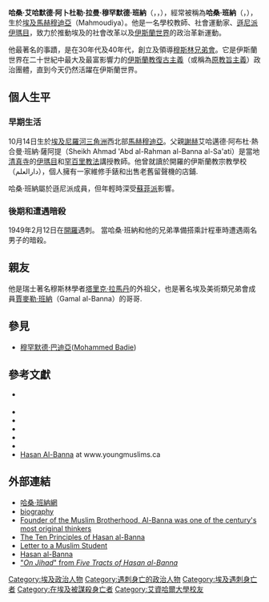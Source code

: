 {{Infobox officeholder
|name        =哈桑·班納<br />{{rtl-lang|ar|حسن البنا}}
|image       = Hassan al-Banna.jpg
|office      = <small>[[穆斯林兄弟會|穆斯林兄弟會]]的創建者及首任總導師</small>
|president   = 
|term_start  = 1928年
|term_end    = 1949年
|predecessor = 
|successor   = {{tsl|en|Hassan al-Hudaybi|Hassan al-Hudaybi}}
|birth_date  = {{Birth date|1906|10|14}}
|birth_place = [[埃及|埃及]][[布海拉省|布海拉省]][[馬赫穆迪亞_(埃及)|馬赫穆迪亞]] 
|death_date  = {{Death date and age|1949|02|12|1906|10|14}}
|death_place = [[埃及|埃及]][[開羅|開羅]]
|religion    = [[遜尼派|Sunni Muslim]]
|otherparty  = 
| party = [[穆斯林兄弟會|穆斯林兄弟會]]
|alma_mater  = [[遜尼派|遜尼派]]
}}

'''哈桑·艾哈默德·阿卜杜勒·拉曼·穆罕默德·班納'''（{{lang-ar|<big>حسن أحمد عبد الرحمن محمد البنا</big>}}，{{lang-en|Hasan Ahmed Abdel Rahman Muhammed al-Banna}}，{{bd|1906年|10月14日|1949年|2月12日|catIdx=Banna, Hassan al}}），經常被稱為'''哈桑·班納'''（{{lang-ar|<big>حسن البنا</big>}}，{{lang-en|Hassan al-Banna}}），生於[[埃及|埃及]][[馬赫穆迪亞_(埃及)|馬赫穆迪亞]]（Mahmoudiya）。他是一名學校教師、社會運動家、[[遜尼派|遜尼派]][[伊瑪目|伊瑪目]]，致力於推動埃及的社會改革以及[[伊斯蘭世界|伊斯蘭世界]]的政治革新運動。

他最著名的事蹟，是在30年代及40年代，創立及領導[[穆斯林兄弟會|穆斯林兄弟會]]。它是伊斯蘭世界在二十世紀中最大及最富影響力的[[伊斯蘭教復古主義|伊斯蘭教復古主義]]（或稱為[[原教旨主義|原教旨主義]]）政治團體，直到今天仍然活躍在伊斯蘭世界。

== 個人生平 ==
=== 早期生活 ===
10月14日生於[[埃及|埃及]][[尼羅河三角洲|尼羅河三角洲]]西北部[[馬赫穆迪亞_(埃及)|馬赫穆迪亞]]。父親[[谢赫_(称号)|謝赫]]艾哈邁德·阿布杜·熱合曼·班納·薩阿提（Sheikh Ahmad 'Abd al-Rahman al-Banna al-Sa'ati）是當地[[清真寺|清真寺]]的[[伊瑪目|伊瑪目]]和[[罕百里教法|罕百里教法]]講授教師。他曾就讀於開羅的伊斯蘭教宗教學校（دارالعلم），個人擁有一家維修手錶和出售老舊留聲機的店鋪.

哈桑·班納屬於遜尼派成員，但年輕時深受[[蘇菲派|蘇菲派]]影響。

=== 後期和遭遇暗殺 ===
1949年2月12日在[[開羅|開羅]]遇刺。
當哈桑·班納和他的兄弟準備搭乘計程車時遭遇兩名男子的暗殺。

== 親友 ==
他是瑞士著名穆斯林學者[[塔里克·拉馬丹|塔里克·拉馬丹]]的外祖父，也是著名埃及美術類兄弟會成員[[賈麥勒·班納|賈麥勒·班納]]（Gamal al-Banna）的哥哥.

==參見==
*[[穆罕默德·巴迪亞|穆罕默德·巴迪亞]]([[穆罕默德·巴迪亞|Mohammed Badie]])

==參考文獻==
{{refbegin}}
*{{cite book |last=Gensicke |first=Klaus |year=2007 |title=Der Mufti von Jerusalem und die Nationalsozialisten: Eine politische Biographie Amin el-Husseinis |location=Darmstadt |publisher=Wissenschaftliche Buchgesellschaft |isbn=978-3-534-20808-1 }} {{de icon}}
*{{cite book |last=Lia |first=Brynjar |year=1998 |title=The Society of the Muslim Brothers in Egypt: The Rise of an Islamic Mass Movement |location=Reading, UK |publisher=Garnet |isbn=0-86372-220-2 }}
*{{cite book |last=Mallmann |first=Klaus-Michael |lastauthoramp=yes |first2=Martin |last2=Cüppers |year=2006 |title=Halbmond und Hakenkreuz: Das Dritte Reich, die Araber und Palästina |location=Darmstadt |publisher=Wissenschaftliche Buchgesellschaft |isbn=3-534-19729-1 }}
*{{citation|last=Mitchell|first=Richard P.|year=1993|title=The Society of the Muslim Brothers|location=London|publisher=Oxford University Press|isbn=978-0-19-508437-5|url=http://books.google.com/books?id=ltVtj3Kh7IIC&printsec=frontcover|accessdate=2013-08-19|archive-date=2013-10-10|archive-url=https://web.archive.org/web/20131010044426/http://books.google.com/books?id=ltVtj3Kh7IIC&printsec=frontcover|dead-url=no}}
*{{cite journal |last=Soage |first=Ana B. |year=2008 |title=Hasan al-Banna or the politicisation of Islam |journal=Totalitarian Movements and Political Religions |volume=9 |issue=1 |pages=21–42 |doi= }}
*{{Cite book| publisher = Knopf| isbn = 0-375-41486-X| last = Wright| first = Lawrence| authorlink = 勞倫斯·萊特| title = {{tsl|en|The Looming Tower|The Looming Tower}}: Al-Qaeda and the Road to 9/11| url = https://archive.org/details/loomingtoweralqa00wrig| date = 2006-08-08| page = 480}}
* [https://web.archive.org/web/20060725223759/http://www.youngmuslims.ca/biographies/display.asp?ID=8 Hasan Al-Banna<!-- bot-generated title -->] at www.youngmuslims.ca
{{refend}}

==外部連結==
* [https://web.archive.org/web/20080129131208/http://www.hassanalbanna.org/ 哈桑·班納網]
* [http://www.islamtimes.org/vdcd.j0s2yt0jfme6y.html biography]{{Wayback|url=http://www.islamtimes.org/vdcd.j0s2yt0jfme6y.html |date=20111007112427 }}
* [http://www.islamtimes.org/vdcg.79wrak97tj54a.html Founder of the Muslim Brotherhood, Al-Banna was one of the century's most original thinkers]{{Wayback|url=http://www.islamtimes.org/vdcg.79wrak97tj54a.html |date=20131009233643 }}
* [http://www.islamtimes.org/vdcc.iq0a2bqisy-82.html The Ten Principles of Hasan al-Banna]{{Wayback|url=http://www.islamtimes.org/vdcc.iq0a2bqisy-82.html |date=20131009231510 }}
* [http://www.islamtimes.org/vdcd.x0o2yt0xxme6y.html Letter to a Muslim Student]{{Wayback|url=http://www.islamtimes.org/vdcd.x0o2yt0xxme6y.html |date=20131009232652 }}
* [http://www.islamtimes.org/vdca.unyk49nuogt14.html Hasan al-Banna]{{Wayback|url=http://www.islamtimes.org/vdca.unyk49nuogt14.html |date=20131009221923 }}
* [https://web.archive.org/web/20090902105703/http://www.makingsenseofjihad.com/albannas_on_jihad/ "''On Jihad''" from ''Five Tracts of Hasan al-Banna'']

{{S-start}}
{{s-rel}}
{{succession box|title=[[穆斯林兄弟會|穆斯林兄弟會]]首任總導師|before=<新職稱>|after={{tsl|en|Hassan al-Hudaybi|Hassan al-Hudaybi}}|years=1928–1949}}
{{S-end}}

{{DEFAULTSORT:Banna, Hassan al}}
[[Category:埃及政治人物|Category:埃及政治人物]]
[[Category:遇刺身亡的政治人物|Category:遇刺身亡的政治人物]]
[[Category:埃及遇刺身亡者|Category:埃及遇刺身亡者]]
[[Category:在埃及被謀殺身亡者|Category:在埃及被謀殺身亡者]]
[[Category:艾資哈爾大學校友|Category:艾資哈爾大學校友]]
